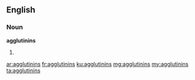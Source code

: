 ==English==

===Noun===
'''agglutinins'''
# {{plural of|agglutinin}}

[[ar:agglutinins]]
[[fr:agglutinins]]
[[ku:agglutinins]]
[[mg:agglutinins]]
[[my:agglutinins]]
[[ta:agglutinins]]